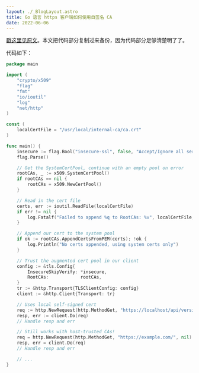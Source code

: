 ```yaml
---
layout: ./_BlogLayout.astro
title: Go 语言 https 客户端如何使用自签名 CA
date: 2022-06-06
---
```



[戳这里见原文](https://forfuncsake.github.io/post/2017/08/trust-extra-ca-cert-in-go-app/)。本文把代码部分复制过来备份，因为代码部分足够清楚明了了。

代码如下：

```go
package main

import (
	"crypto/x509"
	"flag"
	"fmt"
	"io/ioutil"
	"log"
	"net/http"
)

const (
	localCertFile = "/usr/local/internal-ca/ca.crt"
)

func main() {
	insecure := flag.Bool("insecure-ssl", false, "Accept/Ignore all server SSL certificates")
	flag.Parse()

	// Get the SystemCertPool, continue with an empty pool on error
	rootCAs, _ := x509.SystemCertPool()
	if rootCAs == nil {
		rootCAs = x509.NewCertPool()
	}

	// Read in the cert file
	certs, err := ioutil.ReadFile(localCertFile)
	if err != nil {
		log.Fatalf("Failed to append %q to RootCAs: %v", localCertFile, err)
	}

	// Append our cert to the system pool
	if ok := rootCAs.AppendCertsFromPEM(certs); !ok {
		log.Println("No certs appended, using system certs only")
	}

	// Trust the augmented cert pool in our client
	config := &tls.Config{
		InsecureSkipVerify: *insecure,
		RootCAs:            rootCAs,
	}
	tr := &http.Transport{TLSClientConfig: config}
	client := &http.Client{Transport: tr}

	// Uses local self-signed cert
	req := http.NewRequest(http.MethodGet, "https://localhost/api/version", nil)
	resp, err := client.Do(req)
	// Handle resp and err

	// Still works with host-trusted CAs!
	req = http.NewRequest(http.MethodGet, "https://example.com/", nil)
	resp, err = client.Do(req)
	// Handle resp and err

	// ...
}
```